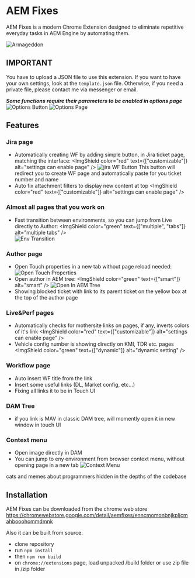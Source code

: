 
# AEM Fixes

AEM Fixes is a modern Chrome Extension designed to eliminate repetitive everyday tasks in AEM Engine by automating them.

<NMPBadges />

![Armageddon](src/assets/img/armageddon.png)

## IMPORTANT

You have to upload a JSON file to use this extension. If you want to have your own settings, look at the `template.json` file. Otherwise, if you need a private file, please contact me via messenger or email.

**_Some functions require their parameters to be enabled in options page_**
![Options Button](tutorial/OptionsButton.png)
![Options Page](tutorial/OptionsPage.png)

## Features

### Jira page

- Automatically creating WF by adding simple button, in Jira ticket page, matching the interface: <ImgShield color="red" text={["customizable"]} alt="settings can enable page" />
  ![jira WF Button](tutorial/jiraWFButton.png)
  This button will redirect you to create WF page and automatically paste for you ticket number and name
- Auto fix attachment filters to display new content at top <ImgShield color="red" text={["customizable"]} alt="settings can enable page" />

### Almost all pages that you work on

- Fast transition between environments, so you can jump from Live directly to Author: <ImgShield color="green" text={["multiple", "tabs"]} alt="multiple tabs" />  
  ![Env Transition](tutorial/EnvTransition.png)

### Author page

- Open Touch properties in a new tab without page reload needed:
  ![Open Touch Properties](tutorial/OpenTouchProperties.png)
- Open author in AEM tree: <ImgShield color="green" text={["smart"]} alt="smart" />
  ![Open In AEM Tree](tutorial/OpenInAEMTree.png)
- Showing blocked ticket with link to its parent ticket on the yellow box at the top of the author page

### Live&Perf pages

- Automatically checks for mothersite links on pages, if any, inverts colors of it's link <ImgShield color="red" text={["customizable"]} alt="settings can enable page" />
- Vehicle config number is showing directly on KMI, TDR etc. pages <ImgShield color="green" text={["dynamic"]} alt="dynamic setting" />

### Workflow page

- Auto insert WF title from the link
- Insert some useful links (DL, Market config, etc...)
- Fixing all links it to be in Touch UI

### DAM Tree

- if you link is MAV in classic DAM tree, will momently open it in new window in touch UI

### Context menu

- Open image directly in DAM
- You can jump to eny environment from browser context menu, without opening page in a new tab
  ![Context Menu](tutorial/ContextMenu.png)

cats and memes about programmers hidden in the depths of the codebase

## Installation

AEM Fixes can be downloaded from the chrome web store <a target="_blank" ref="noreferrer">https://chromewebstore.google.com/detail/aemfixes/enncmomonbnjkpljcmahbooohommdmnk</a>

Also it can be built from source:

- clone repository
- run `npm install`
- then `npm run build`
- on `chrome://extensions` page, load unpacked /build folder or use zip file in /zip folder
